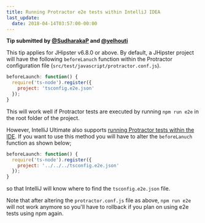 ```yaml
---
title: Running Protractor e2e tests within IntelliJ IDEA
last_update:
  date: 2018-04-14T03:57:00-00:00
---
```


**Tip submitted by [@SudharakaP](https://github.com/SudharakaP) and [@yelhouti](https://github.com/yelhouti)**

This tip applies for JHipster v6.8.0 or above. By default, a JHipster project will have the following `beforeLanuch` 
function within the Protractor configuration file (`src/test/javascript/protractor.conf.js`). 

```js
beforeLaunch: function() {
  require('ts-node').register({
    project: 'tsconfig.e2e.json'
  });
}
``` 

This will work well if Protractor tests are executed by running `npm run e2e` in the root folder of the project.

However, IntelliJ Ultimate also supports [running Protractor tests within the IDE](https://www.jetbrains.com/help/idea/protractor.html#ws_protractor_running). 
If you want to use this method you will have to alter the `beforeLanuch` function as shown below; 

```js
beforeLaunch: function() {
  require('ts-node').register({
    project: '../../../tsconfig.e2e.json'
  });
}
``` 

so that IntelliJ will know where to find the `tsconfig.e2e.json` file. 

Note that after altering the `protractor.conf.js` file as above, `npm run e2e` will not work anymore so you'll have to 
rollback if you plan on using e2e tests using npm again. 